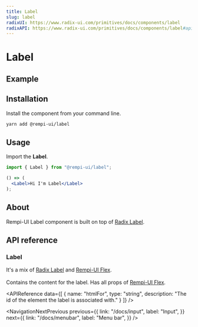 ```yaml
---
title: Label
slug: label
radixUI: https://www.radix-ui.com/primitives/docs/components/label
radixAPI: https://www.radix-ui.com/primitives/docs/components/label#api-reference
---
```


# Label

<Description text="Renders an accessible label associated with controls." />

## Example

<PreviewComponent name="label" />

## Installation

Install the component from your command line.

```bash
yarn add @rempi-ui/label
```

## Usage

Import the <strong>Label</strong>.

```jsx
import { Label } from "@rempi-ui/label";

() => (
  <Label>Hi I'm Label</Label>
);
```

## About

Rempi-UI Label component is built on top of [Radix Label](https://www.radix-ui.com/primitives/docs/components/label).

## API reference

### Label

It's a mix of [Radix Label](https://www.radix-ui.com/primitives/docs/components/label) and [Rempi-UI Flex](docs/flex). <br /><br />
Contains the content for the label. Has all props of [Rempi-UI Flex](docs/flex).

<MoreInfo
  componentName="Radix Label Root"
  componentLink="https://www.radix-ui.com/primitives/docs/components/label#root"
/>

<APIReference
  data={[
    {
      name: "htmlFor",
      type: "string",
      description: "The id of the element the label is associated with."
    }
  ]}
/>

<NavigationNextPrevious
  previous={{
    link: "/docs/input",
    label: "Input",
  }}
  next={{
    link: "/docs/menubar",
    label: "Menu bar",
  }}
/>
